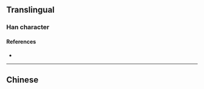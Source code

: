 {{also|嘍}}
{{character info/new}}
==Translingual==

===Han character===
{{Han char|rn=30|rad=口|as=09|sn=12|four=|canj=RFDV|ids=⿰口娄}}

====References====
* {{Han ref|kx=0201.121|hdz=10661.030|uh=55BD|ud=21949}}

----

==Chinese==
{{zh-see|嘍}}